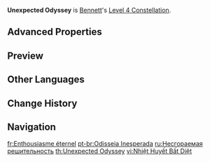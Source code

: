 {{Constellation Infobox
|image       = Constellation Unexpected Odyssey.png
|description = Using a [[Strike of Fortune|Normal Attack]] as the second attack of [[Passion Overload]]'s Charge Level 1 will perform a follow-up attack.<br />This additional attack does 135% of the second attack's DMG.
|level       = 4
|character   = Bennett
|scale_att1  = Elemental Skill
|utility1    = Effect Triggered by Normal Attack Use
}}
'''Unexpected Odyssey''' is [[Bennett]]'s [[Level 4 Constellation]].

==Advanced Properties==
{{Advanced Properties
|title   = Additional Attack
|gu      = 1U
|icdtag  = none
|poise   = 100
|impulse = 6
}}

==Preview==
{{Preview
|file1    = Constellation Unexpected Odyssey 1
|caption1 = Without the Normal Attack

|file2    = Constellation Unexpected Odyssey 2
|caption2 = With the Normal Attack
}}

==Other Languages==
{{Other Languages
|en      = Unexpected Odyssey
|zhs     = 热情不灭
|zhs_rm  = Rèqíng bù miè
|zht     = 熱情不滅
|zht_rm  = Rèqíng bù miè
|zh_tl   = Undying Enthusiasm
|ja      = 消えない情熱
|ja_rm   = Kienai Jounetsu
|ja_tl   = Undying Enthusiasm
|ko      = 사그러들지 않는 열정
|ko_rm   = Sageureodeulji Anneun Yeoljeong
|ko_tl   = Unquenchable Passion
|es      = Calidez inagotable
|es_tl   = Inexhaustible Warmth
|fr      = Enthousiasme éternel
|fr_tl   = Undying Enthusiasm
|ru      = Несгораемая решительность
|ru_tl   = Incombustible Resoluteness
|th      = Unexpected Odyssey
|vi      = Nhiệt Huyết Bất Diệt
|vi_tl   = Undying Enthusiasm
|de      = Unerschütterlichkeit
|de_tl   = Imperturbability
|id      = Unexpected Odyssey
|pt      = Odisseia Inesperada
|pt_tl   = Unexpected Odyssey
|tr      = Beklenmedik Seyahat
|tr_tl   = 
|it      = Odissea inaspettata
|it_tl   = 
}}

==Change History==
{{Change History|1.0}}

==Navigation==
{{Talent Navbox|Bennett}}

[[fr:Enthousiasme éternel]]
[[pt-br:Odisseia Inesperada]]
[[ru:Несгораемая решительность]]
[[th:Unexpected Odyssey]]
[[vi:Nhiệt Huyết Bất Diệt]]